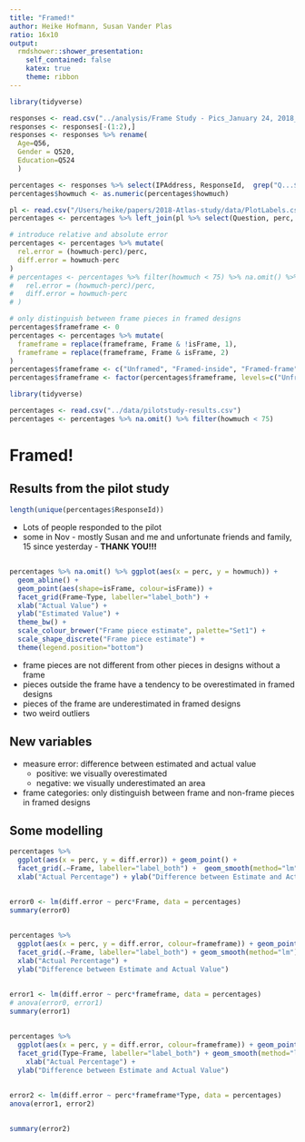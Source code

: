 ```yaml
---
title: "Framed!"
author: Heike Hofmann, Susan Vander Plas
ratio: 16x10
output:
  rmdshower::shower_presentation:
    self_contained: false
    katex: true
    theme: ribbon
---
```


```r
library(tidyverse)

responses <- read.csv("../analysis/Frame Study - Pics_January 24, 2018_07.40.csv")
responses <- responses[-(1:2),]
responses <- responses %>% rename(
  Age=Q56, 
  Gender = Q520,
  Education=Q524
  )

percentages <- responses %>% select(IPAddress, ResponseId,  grep("Q...$", names(responses), value=TRUE), grep("Q..$", names(responses), value=TRUE)) %>% gather(question, howmuch, matches("Q..."), matches("Q.."))
percentages$howmuch <- as.numeric(percentages$howmuch)

pl <- read.csv("/Users/heike/papers/2018-Atlas-study/data/PlotLabels.csv")
percentages <- percentages %>% left_join(pl %>% select(Question, perc, Type, Frame, isFrame), by=c("question"="Question"))

# introduce relative and absolute error
percentages <- percentages %>% mutate(
  rel.error = (howmuch-perc)/perc,
  diff.error = howmuch-perc
)
# percentages <- percentages %>% filter(howmuch < 75) %>% na.omit() %>% mutate(
#   rel.error = (howmuch-perc)/perc,
#   diff.error = howmuch-perc
# )

# only distinguish between frame pieces in framed designs
percentages$frameframe <- 0
percentages <- percentages %>% mutate(
  frameframe = replace(frameframe, Frame & !isFrame, 1),
  frameframe = replace(frameframe, Frame & isFrame, 2)
)
percentages$frameframe <- c("Unframed", "Framed-inside", "Framed-frame")[percentages$frameframe+1]
percentages$frameframe <- factor(percentages$frameframe, levels=c("Unframed", "Framed-inside", "Framed-frame")) 
```

```r
library(tidyverse)

percentages <- read.csv("../data/pilotstudy-results.csv")
percentages <- percentages %>% na.omit() %>% filter(howmuch < 75)
```

# Framed!

## Results from the pilot study

```r
length(unique(percentages$ResponseId))
```

- Lots of people responded to the pilot
- some in Nov - mostly Susan and me and unfortunate friends and family, 15 since yesterday - **THANK YOU!!!**

## 

```r
percentages %>% na.omit() %>% ggplot(aes(x = perc, y = howmuch)) +
  geom_abline() +
  geom_point(aes(shape=isFrame, colour=isFrame)) +
  facet_grid(Frame~Type, labeller="label_both") +
  xlab("Actual Value") +
  ylab("Estimated Value") +
  theme_bw() +
  scale_colour_brewer("Frame piece estimate", palette="Set1") +
  scale_shape_discrete("Frame piece estimate") +
  theme(legend.position="bottom")
```

* frame pieces are not different from other pieces in designs without a frame
* pieces outside the frame have a tendency to be overestimated in framed designs
* pieces of the frame are underestimated in framed designs
* two weird outliers

## New variables

- measure error: difference between estimated and actual value 
    - positive: we visually overestimated
    - negative: we visually underestimated an area
- frame categories: only distinguish between frame and non-frame pieces in framed designs

## Some modelling

```r
percentages %>% 
  ggplot(aes(x = perc, y = diff.error)) + geom_point() +
  facet_grid(.~Frame, labeller="label_both") +  geom_smooth(method="lm") +
  xlab("Actual Percentage") + ylab("Difference between Estimate and Actual Value")
```

##

```r
error0 <- lm(diff.error ~ perc*Frame, data = percentages)
summary(error0)
```

##

```r
percentages %>% 
  ggplot(aes(x = perc, y = diff.error, colour=frameframe)) + geom_point() +
  facet_grid(.~Frame, labeller="label_both") + geom_smooth(method="lm") +
  xlab("Actual Percentage") + 
  ylab("Difference between Estimate and Actual Value") 
```

##

```r
error1 <- lm(diff.error ~ perc*frameframe, data = percentages)
# anova(error0, error1)
summary(error1)
```

##
```r
percentages %>% 
  ggplot(aes(x = perc, y = diff.error, colour=frameframe)) + geom_point() +
  facet_grid(Type~Frame, labeller="label_both") + geom_smooth(method="lm") +
    xlab("Actual Percentage") + 
  ylab("Difference between Estimate and Actual Value")
```

##

```r
error2 <- lm(diff.error ~ perc*frameframe*Type, data = percentages)
anova(error1, error2)
```


## 

```r
summary(error2)
```